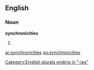 ==English==

===Noun===
'''synchronicities'''

# {{plural of|[[synchronicity]]}}

[[Category:English plurals ending in "-ies"]]

[[ar:synchronicities]]
[[no:synchronicities]]